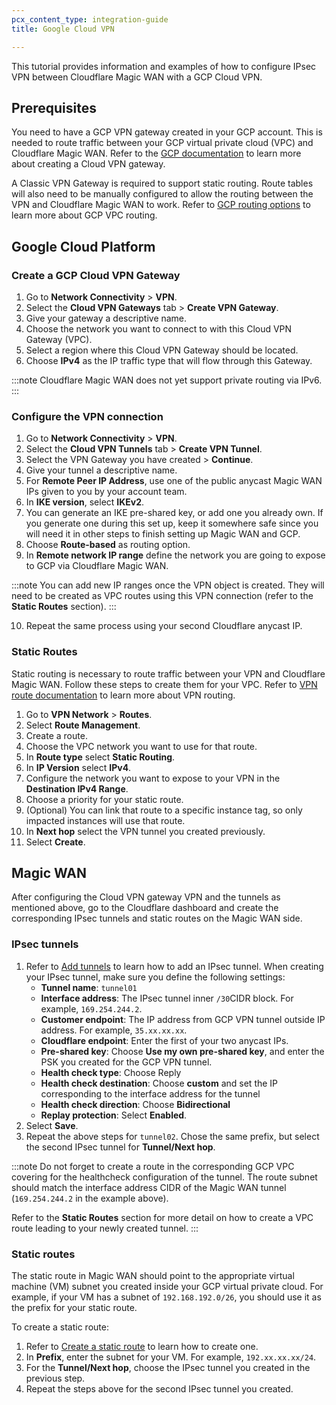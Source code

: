 ```yaml
---
pcx_content_type: integration-guide
title: Google Cloud VPN

---
```


This tutorial provides information and examples of how to configure IPsec VPN between Cloudflare Magic WAN with a GCP Cloud VPN.

## Prerequisites

You need to have a GCP VPN gateway created in your GCP account. This is needed to route traffic between your GCP virtual private cloud (VPC) and Cloudflare Magic WAN. Refer to the [GCP documentation](https://cloud.google.com/network-connectivity/docs/vpn/how-to/creating-static-vpns) to learn more about creating a Cloud VPN gateway.

A Classic VPN Gateway is required to support static routing. Route tables will also need to be manually configured to allow the routing between the VPN and Cloudflare Magic WAN to work. Refer to [GCP routing options](https://cloud.google.com/network-connectivity/docs/vpn/concepts/choosing-networks-routing#ts-tun-routing) to learn more about GCP VPC routing.

## Google Cloud Platform

### Create a GCP Cloud VPN Gateway

1. Go to **Network Connectivity** > **VPN**.
2. Select the **Cloud VPN Gateways** tab > **Create VPN Gateway**.
3. Give your gateway a descriptive name.
4. Choose the network you want to connect to with this Cloud VPN Gateway (VPC).
5. Select a region where this Cloud VPN Gateway should be located.
6. Choose **IPv4** as the IP traffic type that will flow through this Gateway.

:::note
Cloudflare Magic WAN does not yet support private routing via IPv6.
:::

### Configure the VPN connection

1. Go to **Network Connectivity** > **VPN**.
2. Select the **Cloud VPN Tunnels** tab > **Create VPN Tunnel**.
3. Select the VPN Gateway you have created > **Continue**.
4. Give your tunnel a descriptive name.
5. For **Remote Peer IP Address**, use one of the public anycast Magic WAN IPs given to you by your account team.
6. In **IKE version**, select **IKEv2**.
7. You can generate an IKE pre-shared key, or add one you already own. If you generate one during this set up, keep it somewhere safe since you will need it in other steps to finish setting up Magic WAN and GCP.
8. Choose **Route-based** as routing option.
9. In **Remote network IP range** define the network you are going to expose to GCP via Cloudflare Magic WAN.

:::note
You can add new IP ranges once the VPN object is created. They will need to be created as VPC routes using this VPN connection (refer to the **Static Routes** section).
:::

10. Repeat the same process using your second Cloudflare anycast IP.

### Static Routes

Static routing is necessary to route traffic between your VPN and Cloudflare Magic WAN. Follow these steps to create them for your VPC. Refer to [VPN route documentation](https://cloud.google.com/vpc/docs/routes) to learn more about VPN routing.

1. Go to **VPN Network** > **Routes**.
2. Select **Route Management**.
3. Create a route.
4. Choose the VPC network you want to use for that route.
5. In **Route type** select **Static Routing**.
6. In **IP Version** select **IPv4**.
7. Configure the network you want to expose to your VPN in the **Destination IPv4 Range**.
8. Choose a priority for your static route.
9. (Optional) You can link that route to a specific instance tag, so only impacted instances will use that route.
10. In **Next hop** select the VPN tunnel you created previously.
11. Select **Create**.

## Magic WAN

After configuring the Cloud VPN gateway VPN and the tunnels as mentioned above, go to the Cloudflare dashboard and create the corresponding IPsec tunnels and static routes on the Magic WAN side.

### IPsec tunnels

1. Refer to [Add tunnels](/magic-wan/configuration/manually/how-to/configure-tunnels/#add-tunnels) to learn how to add an IPsec tunnel. When creating your IPsec tunnel, make sure you define the following settings:
   - **Tunnel name**: `tunnel01`
   - **Interface address**: The IPsec tunnel inner `/30`CIDR block. For example, `169.254.244.2`.
   - **Customer endpoint**: The IP address from GCP VPN tunnel outside IP address. For example, `35.xx.xx.xx`.
   - **Cloudflare endpoint**: Enter the first of your two anycast IPs.
   - **Pre-shared key**: Choose **Use my own pre-shared key**, and enter the PSK you created for the GCP VPN tunnel.
   - **Health check type**: Choose Reply
   - **Health check destination**: Choose **custom** and set the IP corresponding to the interface address for the tunnel
   - **Health check direction**: Choose **Bidirectional**
   - **Replay protection**: Select **Enabled**.
2. Select **Save**.
3. Repeat the above steps for `tunnel02`. Chose the same prefix, but select the second IPsec tunnel for **Tunnel/Next hop**.

:::note
Do not forget to create a route in the corresponding GCP VPC covering for the healthcheck configuration of the tunnel. The route subnet should match the interface address CIDR of the Magic WAN tunnel (`169.254.244.2` in the example above).

Refer to the **Static Routes** section for more detail on how to create a VPC route leading to your newly created tunnel.
:::

### Static routes

The static route in Magic WAN should point to the appropriate virtual machine (VM) subnet you created inside your GCP virtual private cloud. For example, if your VM has a subnet of  `192.168.192.0/26`, you should use it as the prefix for your static route.

To create a static route:

1. Refer to [Create a static route](/magic-wan/configuration/manually/how-to/configure-static-routes/#create-a-static-route) to learn how to create one.
2. In **Prefix**, enter the subnet for your VM. For example, `192.xx.xx.xx/24`.
3. For the **Tunnel/Next hop**, choose the IPsec tunnel you created in the previous step.
4. Repeat the steps above for the second IPsec tunnel you created.
